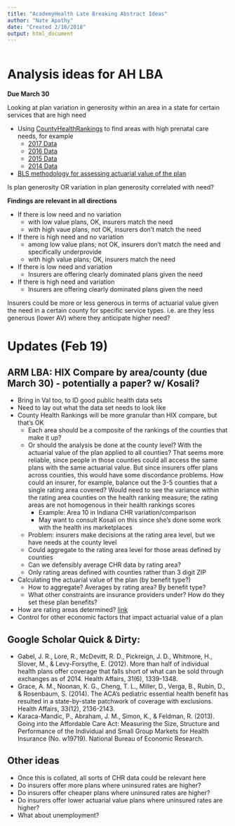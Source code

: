 ```yaml
---
title: "AcademyHealth Late Breaking Abstract Ideas"
author: "Nate Apathy"
date: "Created 2/16/2018"
output: html_document
---
```


```r

```

# Analysis ideas for AH LBA

**Due March 30**

Looking at plan variation in generosity within an area in a state for certain services that are high need
  
  - Using [CountyHealthRankings](http://www.countyhealthrankings.org/) to find areas with high prenatal care needs, for example
    - [2017 Data](http://www.countyhealthrankings.org/sites/default/files/2017CHR_CSV_Analytic_Data.csv)
    - [2016 Data](http://www.countyhealthrankings.org/sites/default/files/2016CHR_CSV_Analytic_Data_v2.csv)
    - [2015 Data](http://www.countyhealthrankings.org/sites/default/files/2015%20CHR%20Analytic%20Data.csv)
    - [2014 Data](http://www.countyhealthrankings.org/sites/default/files/2014%20CHR%20analytic%20data.csv)
  - [BLS methodology for assessing actuarial value of the plan](https://www.bls.gov/osmr/pdf/ec150010.pdf)

Is plan generosity OR variation in plan generosity correlated with need?

**Findings are relevant in all directions**
  
  - If there is low need and no variation
    - with low value plans, OK, insurers match the need
    - with high vaue plans, not OK, insurers don't match the need
  - If there is high need and no variation
    - among low value plans; not OK, insurers don't match the need and specifically underprovide
    - with high value plans; OK, insurers match the need
  - If there is low need and variation
    - Insurers are offering clearly dominated plans given the need
  - If there is high need and variation
    - Insurers are offering clearly dominated plans given the need

Insurers could be more or less generous in terms of actuarial value given the need in a certain county for specific service types. i.e. are they less generous (lower AV) where they anticipate higher need?



# Updates (Feb 19)

## ARM LBA: HIX Compare by area/county (due March 30) - potentially a paper? w/ Kosali?

- Bring in Val too, to ID good public health data sets
- Need to lay out what the data set needs to look like
- County Health Rankings will be more granular than HIX compare, but that’s OK
    - Each area should be a composite of the rankings of the counties that make it up?
    - Or should the analysis be done at the county level? With the actuarial value of the plan applied to all counties? That seems more reliable, since people in those counties could all access the same plans with the same actuarial value. But since insurers offer plans across counties, this would have some discordance problems. How could an insurer, for example, balance out the 3-5 counties that a single rating area covered? Would need to see the variance within the rating area counties on the health ranking measure; the rating areas are not homogenous in their health rankings scores
      - Example: Area 10 in Indiana CHR variation/comparison
      - May want to consult Kosali on this since she’s done some work with the health ins marketplaces
    - Problem: insurers make decisions at the rating area level, but we have needs at the county level
    - Could aggregate to the rating area level for those areas defined by counties
    - Can we defensibly average CHR data by rating area?
    - Only rating areas defined with counties rather than 3 digit ZIP
- Calculating the actuarial value of the plan (by benefit type?)
    - How to aggregate? Averages by rating area? By benefit type?
    - What other constraints are insurance providers under? How do they set these plan benefits?
- How are rating areas determined? [link](https://www.cms.gov/cciio/programs-and-initiatives/health-insurance-market-reforms/state-gra.html)
- Control for other economic factors that impact actuarial value of a plan

## Google Scholar Quick & Dirty:

- Gabel, J. R., Lore, R., McDevitt, R. D., Pickreign, J. D., Whitmore, H., Slover, M., & Levy-Forsythe, E. (2012). More than half of individual health plans offer coverage that falls short of what can be sold through exchanges as of 2014. Health Affairs, 31(6), 1339-1348.
- Grace, A. M., Noonan, K. G., Cheng, T. L., Miller, D., Verga, B., Rubin, D., & Rosenbaum, S. (2014). The ACA’s pediatric essential health benefit has resulted in a state-by-state patchwork of coverage with exclusions. Health Affairs, 33(12), 2136-2143.
- Karaca-Mandic, P., Abraham, J. M., Simon, K., & Feldman, R. (2013). Going into the Affordable Care Act: Measuring the Size, Structure and Performance of the Individual and Small Group Markets for Health Insurance (No. w19719). National Bureau of Economic Research.

## Other ideas
- Once this is collated, all sorts of CHR data could be relevant here
- Do insurers offer more plans where uninsured rates are higher?
- Do insurers offer cheaper plans where uninsured rates are higher?
- Do insurers offer lower actuarial value plans where uninsured rates are higher?
- What about unemployment?

